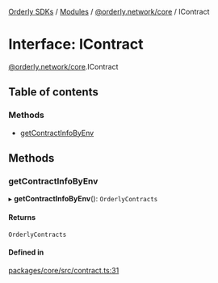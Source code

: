 [Orderly SDKs](/sdks/tech-doc/README) / [Modules](/sdks/tech-doc/modules) / [@orderly.network/core](/sdks/tech-doc/modules/orderly_network_core) / IContract

# Interface: IContract

[@orderly.network/core](/sdks/tech-doc/modules/orderly_network_core).IContract

## Table of contents

### Methods

- [getContractInfoByEnv](/sdks/tech-doc/interfaces/orderly_network_core.IContract#getcontractinfobyenv)

## Methods

### getContractInfoByEnv

▸ **getContractInfoByEnv**(): `OrderlyContracts`

#### Returns

`OrderlyContracts`

#### Defined in

[packages/core/src/contract.ts:31](https://github.com/OrderlyNetwork/js-sdk/blob/b90fff4/packages/core/src/contract.ts#L31)
